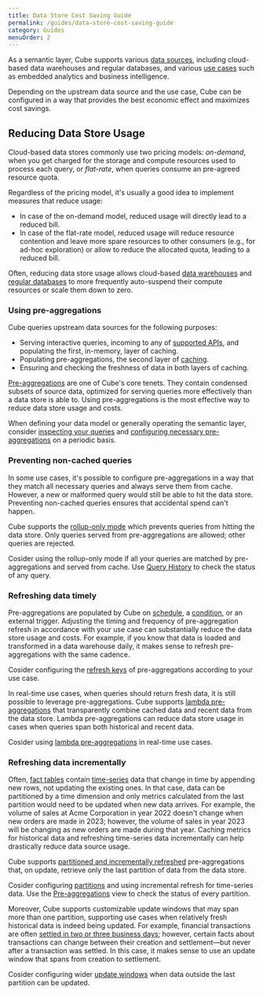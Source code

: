 ```yaml
---
title: Data Store Cost Saving Guide
permalink: /guides/data-store-cost-saving-guide
category: Guides
menuOrder: 2
---
```


As a semantic layer, Cube supports various [data sources][ref-config-data-sources],
including cloud-based data warehouses and regular databases, and various
[use cases][ref-intro] such as embedded analytics and business intelligence.

Depending on the upstream data source and the use case, Cube can be configured
in a way that provides the best economic effect and maximizes cost savings.

## Reducing Data Store Usage

Cloud-based data stores commonly use two pricing models: *on-demand*, when you
get charged for the storage and compute resources used to process each query,
or *flat-rate*, when queries consume an pre-agreed resource quota.

Regardless of the pricing model, it's usually a good idea to implement
measures that reduce usage:

- In case of the on-demand model, reduced usage will directly lead to a
reduced  bill.
- In case of the flat-rate model, reduced usage will reduce resource
contention and leave more spare resources to other consumers (e.g., for ad-hoc
exploration) or allow to reduce the allocated quota, leading to a reduced
bill.

Often, reducing data store usage allows cloud-based
[data warehouses][snowflake-auto-suspend] and
[regular databases][neon-auto-suspend] to more frequently auto-suspend their
compute resources or scale them down to zero.

### Using pre-aggregations

Cube queries upstream data sources for the following purposes:

- Serving interactive queries, incoming to any of
[supported APIs][ref-config-apis], and populating the first, in-memory, layer
of caching.
- Populating pre-aggregations, the second layer of [caching][ref-caching].
- Ensuring and checking the freshness of data in both layers of caching.

[Pre-aggregations][ref-caching-using-pre-aggs] are one of Cube's core tenets.
They contain condensed subsets of source data, optimized for serving queries
more effectively than a data store is able to. Using pre-aggregations is the
most effective way to reduce data store usage and costs.

<InfoBox>

When defining your data model or generally operating the semantic
layer, consider [inspecting your queries][ref-query-history] and
[configuring necessary pre-aggregations][ref-caching-using-pre-aggs] on a
periodic basis.

</InfoBox>

### Preventing non-cached queries

In some use cases, it's possible to configure pre-aggregations in a way that
they match all necessary queries and always serve them from cache. However, a
new or malformed query would still be able to hit the data store. Preventing
non-cached queries ensures that accidental spend can't happen.

Cube supports the [rollup-only mode][ref-caching-rollup-only-mode] which
prevents queries from hitting the data store. Only queries served from
pre-aggregations are allowed; other queries are rejected.

<InfoBox>

Cosider using the rollup-only mode if all your queries are matched by
pre-aggregations and served from cache. Use [Query History][ref-query-history]
to check the status of any query.

</InfoBox>

### Refreshing data timely

Pre-aggregations are populated by Cube on [schedule][ref-pre-agg-refresh-key],
a [condition][ref-pre-agg-refresh-key], or an external trigger. Adjusting the
timing and frequency of pre-aggregation refresh in accordance with your use
case can substantially reduce the data store usage and costs. For example, if
you know that data is loaded and transformed in a data warehouse daily, it
makes sense to refresh pre-aggregations with the same cadence.

<InfoBox>

Cosider configuring the [refresh keys][ref-pre-agg-refresh-key] of
pre-aggregations according to your use case.

</InfoBox>

In real-time use cases, when queries should return fresh data, it is still
possible to leverage pre-aggregations. Cube supports
[lambda pre-aggregations][ref-caching-lambda-pre-aggs] that transparently
combine cached data and recent data from the data store. Lambda
pre-aggregations can reduce data store usage in cases when queries span both
historical and recent data.

<InfoBox>

Cosider using [lambda pre-aggregations][ref-caching-lambda-pre-aggs] in
real-time use cases.

</InfoBox>

### Refreshing data incrementally

Often, [fact tables][wiki-fact-table] contain [time-series][wiki-time-series]
data that change in time by appending new rows, not updating the existing ones.
In that case, data can be partitioned by a time dimension and only metrics
calculated from the last partition would need to be updated when new data
arrives. For example, the volume of sales at Acme Corporation in year 2022
doesn't change when new orders are made in 2023; however, the volume of sales
in year 2023 will be changing as new orders are made during that year.
Caching metrics for historical data and refreshing time-series data
incrementally can help drastically reduce data source usage.

Cube supports [partitioned and incrementally refreshed][ref-caching-partitioning-pre-aggs]
pre-aggregations that, on update, retrieve only the last partition of data
from the data store.

<InfoBox>

Cosider configuring [partitions][ref-caching-partitioning-pre-aggs] and using
incremental refresh for time-series data. Use the
[Pre-aggregations][ref-workspace-pre-aggs] view to check the status of every
partition.

</InfoBox>

Moreover, Cube supports customizable update windows that
may span more than one partition, supporting use cases when relatively fresh
historical data is indeed being updated. For example, financial transactions
are often [settled in two or three business days][wiki-settlement-cycle];
however, certain facts about transactions can change between their creation
and settlement—but never after a transaction was settled. In this case, it
makes sense to use an update window that spans from creation to settlement. 

<InfoBox>

Cosider configuring wider [update windows][ref-caching-partitioning-pre-aggs]
when data outside the last partition can be updated.

</InfoBox>

[ref-config-data-sources]: /config/databases
[ref-intro]: /introduction
[ref-caching]: /caching
[ref-pre-agg-refresh-key]: /schema/reference/pre-aggregations#parameters-refresh-key
[ref-config-apis]: /config/downstream#ap-is-references
[ref-caching-using-pre-aggs]: /caching/pre-aggregations/getting-started
[ref-query-history]: /cloud/inspecting-queries
[ref-caching-using-pre-aggs]: /caching/using-pre-aggregations
[ref-caching-rollup-only-mode]: /caching/using-pre-aggregations#rollup-only-mode
[ref-caching-lambda-pre-aggs]: /caching/pre-aggregations/lambda-pre-aggregations
[wiki-fact-table]: https://en.wikipedia.org/wiki/Fact_table
[wiki-time-series]: https://en.wikipedia.org/wiki/Time_series
[ref-caching-partitioning-pre-aggs]: /caching/using-pre-aggregations#partitioning
[wiki-settlement-cycle]: https://en.wikipedia.org/wiki/T%2B2
[ref-workspace-pre-aggs]: http://localhost:8000/cloud/inspecting-pre-aggregations
[snowflake-auto-suspend]: https://docs.snowflake.com/en/user-guide/warehouses-overview#auto-suspension-and-auto-resumption
[neon-auto-suspend]: https://neon.tech/docs/introduction/autoscaling